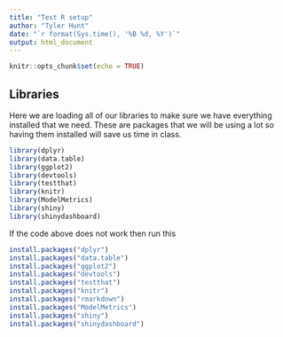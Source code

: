 ```yaml
---
title: "Test R setup"
author: "Tyler Hunt"
date: "`r format(Sys.time(), '%B %d, %Y')`"
output: html_document
---
```


```r
knitr::opts_chunk$set(echo = TRUE)
```

## Libraries
Here we are loading all of our libraries to make sure we have everything installed that we need. These are packages that we will be using a lot so having them installed will save us time in class.

```r
library(dplyr)
library(data.table)
library(ggplot2)
library(devtools)
library(testthat)
library(knitr)
library(ModelMetrics)
library(shiny)
library(shinydashboard)
```

If the code above does not work then run this
```r

install.packages("dplyr")
install.packages("data.table")
install.packages("ggplot2")
install.packages("devtools")
install.packages("testthat")
install.packages("knitr")
install.packages("rmarkdown")
install.packages("ModelMetrics")
install.packages("shiny")
install.packages("shinydashboard")

```
